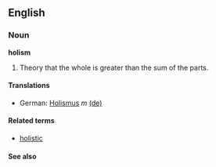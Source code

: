 ==English==

===Noun===
'''holism'''
#Theory that the whole is greater than the sum of the parts.

====Translations====
*German: [[Holismus]] ''m'' [[:de:Holismus|(de)]] 

====Related terms====
*[[holistic]]

====See also====